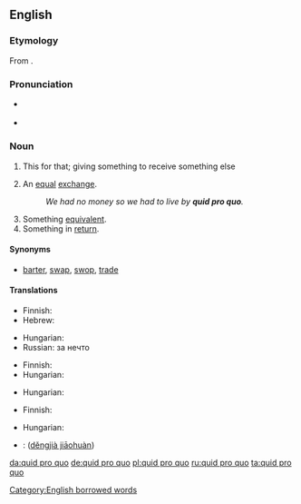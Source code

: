 ==English==

===Etymology===
From {{etyl|la|en}}.

===Pronunciation===
* {{a|UK}} {{IPA|/ˌkwɪd.pɹəʊˈkwəʊ/}}
* {{a|US}} {{IPA|/ˌkwɪd.pɹoʊˈkwoʊ/}}

===Noun===
{{en-noun|sg=[[quid]] [[pro]] [[quo]]|pl=quid pro quos|pl2=quae pro quibus|pl3=quid pro quibus|pl4=quid pro quibus}}

# {{legal}} This for that; giving something to receive something else
# An [[equal]] [[exchange]].
#: ''We had no money so we had to live by '''quid pro quo'''.''
# Something [[equivalent]].
# Something in [[return]].

====Synonyms====
* {{sense|an equal exchange}} [[barter]], [[swap]], [[swop]], [[trade]]

====Translations====
{{trans-top|this for that}}
* Finnish: {{t-|fi|vaihtokauppa}}
* Hebrew: {{t|he|יד רוחצת יד|sc=Hebr}}
{{trans-mid}}
* Hungarian: {{t|hu|viszontszolgáltatás}}
* Russian: {{t+|ru|нечто|sc=Cyrl}} за нечто
{{trans-bottom}}

{{trans-top|equal exchange}}
* Finnish: {{t-|fi|vaihtokauppa}}
* Hungarian: {{t|hu|ellenszolgáltatás}}
{{trans-mid}}
{{trans-bottom}}

{{trans-top|something equivalent}}
* Hungarian: {{t|hu|egyenérték}}
{{trans-mid}}
{{trans-bottom}}

{{trans-top|something in return}}
* Finnish: {{t|fi|vastasuoritus}}
{{trans-mid}}
* Hungarian: {{t|hu|ellenérték}}
{{trans-bottom}}

{{checktrans-top}}
* {{ttbc|Mandarin}}: {{zh-ts|等價交換|等价交换}} ([[děngjià jiāohuàn]])
{{checktrans-bottom}}

[[Category:English borrowed words]]

[[da:quid pro quo]]
[[de:quid pro quo]]
[[pl:quid pro quo]]
[[ru:quid pro quo]]
[[ta:quid pro quo]]